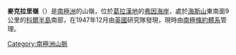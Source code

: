 {{coord|66|55|S|64|9|W|source:GNIS|display=title}}

'''麥克拉里嶺'''（{{lang-en|McClary Ridge}}）是[[南極洲|南極洲]]的山嶺，位於[[葛拉漢地|葛拉漢地]]的[[弗因海岸|弗因海岸]]，處於[[海斯山|海斯山]]東南面9公里的[[科爾半島|科爾半島]]南部，在1947年12月由[[英國|英國]]研究隊發現，現時由[[南極條約體系|南極條約體系]]管理。

{{DEFAULTSORT:McClary Ridge}}
[[Category:南極洲山脈|Category:南極洲山脈]]


{{FoynCoast-geo-stub}}